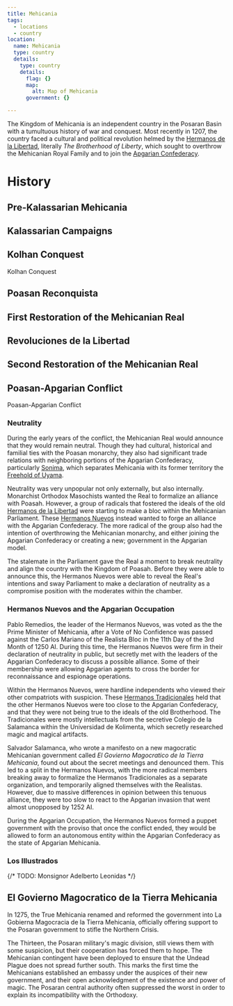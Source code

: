 ```yaml
---
title: Mehicania
tags:
  - locations
  - country
location:
  name: Mehicania
  type: country
  details:
    type: country
    details:
      flag: {}
      map:
        alt: Map of Mehicania
      government: {}

---
```


The Kingdom of Mehicania is an independent country in the Posaran Basin with a
tumultuous history of war and conquest. Most recently in 1207, the country faced
a cultural and political revolution helmed by the
[Hermanos de la Libertad](/organizations/hermanos-de-la-libertad/),
literally *The Brotherhood of Liberty*, which sought to overthrow the Mehicanian
Royal Family and to join the [Apgarian Confederacy](/locations/apgar).

# History

## Pre-Kalassarian Mehicania

## Kalassarian Campaigns

## Kolhan Conquest

<SeeAlso href="/events/kolhan-conquest">Kolhan Conquest</SeeAlso>

## Poasan Reconquista

<Stub />

## First Restoration of the Mehicanian Real

## Revoluciones de la Libertad

## Second Restoration of the Mehicanian Real

## Poasan-Apgarian Conflict

<SeeAlso href="/events/poasan-apgarian-conflict">Poasan-Apgarian Conflict</SeeAlso>

### Neutrality

During the early years of the conflict, the Mehicanian Real would announce that
they would remain neutral. Though they had cultural, historical and familial
ties with the Poasan monarchy, they also had significant trade relations with
neighboring portions of the Apgarian Confederacy, particularly
[Sonima](/locations/sonima), which separates Mehicania with its former territory
the [Freehold of Uyama](/locations/uyama).

Neutrality was very unpopular not only externally, but also internally.
Monarchist Orthodox Masochists wanted the Real to formalize an alliance with
Poasah. However, a group of radicals that fostered the ideals of the old
[Hermanos de la Libertad](/organizations/hermanos-de-la-libertad) were starting
to make a bloc within the Mehicanian Parliament. These
[Hermanos Nuevos](/organizations/hermanos-de-la-libertad#hermanos-nuevos)
instead wanted to forge an alliance with the Apgarian Confederacy. The more
radical of the group also had the intention of overthrowing the Mehicanian
monarchy, and either joining the Apgarian Confederacy or creating a new;
government in the Apgarian model.

The stalemate in the Parliament gave the Real a moment to break neutrality and
align the country with the Kingdom of Poasah. Before they were able to announce
this, the Hermanos Nuevos were able to reveal the Real's intentions and sway
Parliament to make a declaration of neutrality as a compromise position with the
moderates within the chamber.

### Hermanos Nuevos and the Apgarian Occupation

Pablo Remedios, the leader of the Hermanos Nuevos, was voted as the the Prime
Minister of Mehicania, after a Vote of No Confidence was passed against the
Carlos Mariano of the Realista Bloc in the 11th Day of the 3rd Month of 1250 AI.
During this time, the Hermanos Nuevos were firm in their declaration of
neutrality in public, but secretly met with the leaders of the Apgarian
Confederacy to discuss a possible alliance. Some of their membership were
allowing Apgarian agents to cross the border for reconnaissance and espionage
operations.

Within the Hermanos Nuevos, were hardline independents who viewed their other
compatriots with suspicion. These
[Hermanos Tradicionales](/organizations/hermanos-de-la-libertad#hermanos-tradicionales)
held that the other Hermanos Nuevos were too close to the Apgarian Confederacy,
and that they were not being true to the ideals of the old Brotherhood. The
Tradicionales were mostly intellectuals from the secretive Colegio de la Salamanca
within the Universidad de Kolimenta, which secretly researched magic and
magical artifacts.

Salvador Salamanca, who wrote a manifesto on a new magocratic Mehicanian
government called *El Govierno Magocratico de la Tierra Mehicania*, found out
about the secret meetings and denounced them. This led to a split in the
Hermanos Nuevos, with the more radical members breaking away to formalize the
Hermanos Tradicionales as a separate organization, and temporarily aligned
themselves with the Realistas. However, due to massive differences in opinion
between this tenuous alliance, they were too slow to react to the Apgarian
invasion that went almost unopposed by 1252 AI.

During the Apgarian Occupation, the Hermanos Nuevos formed a puppet government
with the proviso that once the conflict ended, they would be allowed to form
an autonomous entity within the Apgarian Confederacy as the state of Apgarian
Mehicania.

### Los Illustrados

{/* TODO: Monsignor Adelberto Leonidas */}

## El Govierno Magocratico de la Tierra Mehicania

In 1275, the True Mehicania renamed and reformed the government into La Gobierna
Magocracia de la Tierra Mehicania, officially offering support to the Posaran
government to stifle the Northern Crisis.

The Thirteen, the Posaran military's magic division, still views them with some
suspicion, but their cooperation has forced them to hope. The Mehicanian contingent
have been deployed to ensure that the Undead Plague does not spread further south.
This marks the first time the Mehicanians established an embassy under the auspices
of their new government, and their open acknowledgment of the existence and power
of magic. The Posaran central authority often suppressed the worst in order to
explain its incompatibility with the Orthodoxy.

